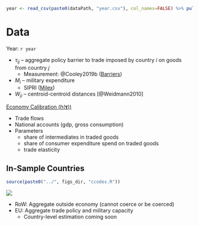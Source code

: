 ```r

year <- read_csv(paste0(dataPath, "year.csv"), col_names=FALSE) %>% pull(.)

```

# Data {id="data"}

Year: `r year`

- $\tau_{ij}$ -- aggregate policy barrier to trade imposed by country $i$ on goods from country $j$
  	+ Measurement: @Cooley2019b (<a href="#/barriers">Barriers</a>)
- $M_i$ -- military expenditure 
	+ SIPRI (<a href="#/milex">Milex</a>)
- $W_{ji}$ -- centroid-centroid distances [@Weidmann2010]

<a href="#/calibration">Economy Calibration ($h(\bm{\tau})$)</a>

- Trade flows
- National accounts (gdp, gross consumption)
- Parameters
	+ share of intermediates in traded goods
	+ share of consumer expenditure spend on traded goods
	+ trade elasticity

## In-Sample Countries

```r

source(paste0("../", figs_dir, "ccodes.R"))

```

![](`r paste0(figs_dir, ccodes_table_path)`)

- RoW: Aggregate outside economy (cannot coerce or be coerced)
- EU: Aggregate trade policy and military capacity
	+ Country-level estimation coming soon